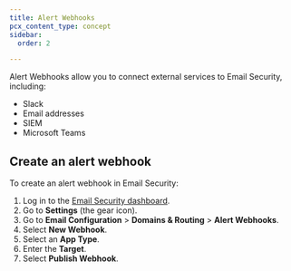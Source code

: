 ```yaml
---
title: Alert Webhooks
pcx_content_type: concept
sidebar:
  order: 2

---
```



Alert Webhooks allow you to connect external services to Email Security, including:

* Slack
* Email addresses
* <GlossaryTooltip term="SIEM" link="/email-security/reporting/siem-integration/">SIEM</GlossaryTooltip>
* Microsoft Teams

## Create an alert webhook

To create an alert webhook in Email Security:

1. Log in to the [Email Security dashboard](https://horizon.area1security.com/).
2. Go to **Settings** (the gear icon).
3. Go to **Email Configuration** > **Domains & Routing** > **Alert Webhooks**.
4. Select **New Webhook**.
5. Select an **App Type**.
6. Enter the **Target**.
7. Select **Publish Webhook**.

